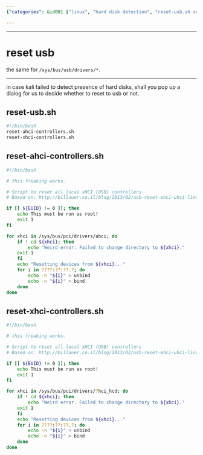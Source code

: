 ```yaml
---
{"categories": &id001 ["linux", "hard disk detection", "reset-usb.sh script", "USB controllers", "Kali Linux", "improvements", "sub-scripts"], "category": "Linux", "date": "2023-12-22 23:52:59", "description": "The reset-usb.sh script is a solution to hard disk detection issues in Linux, specifically addressing USB controller problems. It works by utilizing sub-scripts and a for loop to unbind and rebind the controllers, with suggested enhancements for Kali Linux.", "tags": *id001, "title": "reset usb"}

---
```


------

# reset usb

the same for `/sys/bus/usb/drivers/*`.

----
in case kali failed to detect presence of hard disks, shall you pop up a dialog for us to decide whether to reset to usb or not.

## reset-usb.sh

```bash
#!/bin/bash
reset-ahci-controllers.sh
reset-xhci-controllers.sh
```

## reset-ahci-controllers.sh

```bash
#!/bin/bash

# this freaking works.

# Script to reset all local xHCI (USB) controllers
# Based on: http://billauer.co.il/blog/2013/02/usb-reset-ehci-uhci-linux/

if [[ ${EUID} != 0 ]]; then
	echo This must be run as root!
	exit 1
fi

for xhci in /sys/bus/pci/drivers/ahci; do
	if ! cd ${xhci}; then
		echo "Weird error. Failed to change directory to ${xhci}."
	exit 1
	fi
	echo "Resetting devices from ${xhci}..."
	for i in ????:??:??.?; do
		echo -n "${i}" > unbind
		echo -n "${i}" > bind
	done
done

```

## reset-xhci-controllers.sh

```bash
#!/bin/bash

# this freaking works.

# Script to reset all local xHCI (USB) controllers
# Based on: http://billauer.co.il/blog/2013/02/usb-reset-ehci-uhci-linux/

if [[ ${EUID} != 0 ]]; then
	echo This must be run as root!
	exit 1
fi

for xhci in /sys/bus/pci/drivers/?hci_hcd; do
	if ! cd ${xhci}; then
		echo "Weird error. Failed to change directory to ${xhci}."
	exit 1
	fi
	echo "Resetting devices from ${xhci}..."
	for i in ????:??:??.?; do
		echo -n "${i}" > unbind
		echo -n "${i}" > bind
	done
done

```

